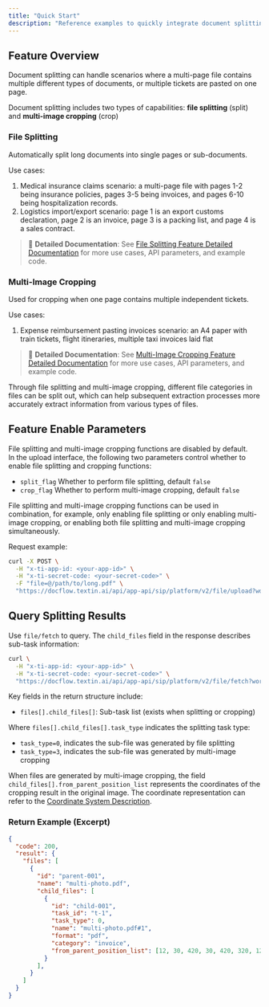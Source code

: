 ```yaml
---
title: "Quick Start"
description: "Reference examples to quickly integrate document splitting functionality with APIs"
---
```


## Feature Overview

Document splitting can handle scenarios where a multi-page file contains multiple different types of documents, or multiple tickets are pasted on one page.

Document splitting includes two types of capabilities: **file splitting** (split) and **multi-image cropping** (crop)

### File Splitting

Automatically split long documents into single pages or sub-documents.

Use cases:

1. Medical insurance claims scenario: a multi-page file with pages 1-2 being insurance policies, pages 3-5 being invoices, and pages 6-10 being hospitalization records.
2. Logistics import/export scenario: page 1 is an export customs declaration, page 2 is an invoice, page 3 is a packing list, and page 4 is a sales contract.

> 📖 **Detailed Documentation**: See [File Splitting Feature Detailed Documentation](./split) for more use cases, API parameters, and example code.

### Multi-Image Cropping

Used for cropping when one page contains multiple independent tickets.

Use cases:

1. Expense reimbursement pasting invoices scenario: an A4 paper with train tickets, flight itineraries, multiple taxi invoices laid flat

> 📖 **Detailed Documentation**: See [Multi-Image Cropping Feature Detailed Documentation](./crop) for more use cases, API parameters, and example code.

Through file splitting and multi-image cropping, different file categories in files can be split out, which can help subsequent extraction processes more accurately extract information from various types of files.

## Feature Enable Parameters

File splitting and multi-image cropping functions are disabled by default.\
In the upload interface, the following two parameters control whether to enable file splitting and cropping functions:

- `split_flag` Whether to perform file splitting, default `false`
- `crop_flag` Whether to perform multi-image cropping, default `false`

File splitting and multi-image cropping functions can be used in combination, for example, only enabling file splitting or only enabling multi-image cropping, or enabling both file splitting and multi-image cropping simultaneously.

Request example:

<CodeGroup>

```bash curl icon=terminal wrap
curl -X POST \
  -H "x-ti-app-id: <your-app-id>" \
  -H "x-ti-secret-code: <your-secret-code>" \
  -F "file=@/path/to/long.pdf" \
  "https://docflow.textin.ai/api/app-api/sip/platform/v2/file/upload?workspace_id=<your-workspace-id>&split_flag=true"
```

</CodeGroup>

## Query Splitting Results

Use `file/fetch` to query. The `child_files` field in the response describes sub-task information:

```bash curl icon=terminal wrap
curl \
  -H "x-ti-app-id: <your-app-id>" \
  -H "x-ti-secret-code: <your-secret-code>" \
  "https://docflow.textin.ai/api/app-api/sip/platform/v2/file/fetch?workspace_id=<your-workspace-id>&batch_number=<your-batch-number>"
```

Key fields in the return structure include:

- `files[].child_files[]`: Sub-task list (exists when splitting or cropping)

Where `files[].child_files[].task_type` indicates the splitting task type:

- `task_type=0`, indicates the sub-file was generated by file splitting
- `task_type=3`, indicates the sub-file was generated by multi-image cropping

When files are generated by multi-image cropping, the field `child_files[].from_parent_position_list` represents the coordinates of the cropping result in the original image. The coordinate representation can refer to the [Coordinate System Description](../03-parse/coordinate).

### Return Example (Excerpt)

```json expandable
{
  "code": 200,
  "result": {
    "files": [
      {
        "id": "parent-001",
        "name": "multi-photo.pdf",
        "child_files": [
          {
            "id": "child-001",
            "task_id": "t-1",
            "task_type": 0,
            "name": "multi-photo.pdf#1",
            "format": "pdf",
            "category": "invoice",
            "from_parent_position_list": [12, 30, 420, 30, 420, 320, 12, 320]
          }
        ],
      }
    ]
  }
}
```